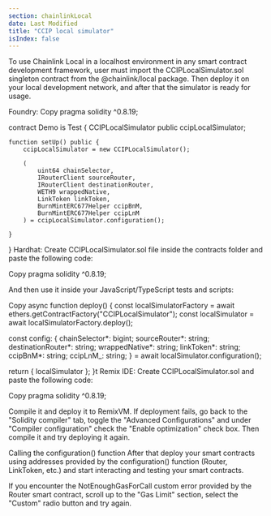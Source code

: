 ```yaml
---
section: chainlinkLocal
date: Last Modified
title: "CCIP local simulator"
isIndex: false
---
```


To use Chainlink Local in a localhost environment in any smart contract development framework, user must import the CCIPLocalSimulator.sol singleton contract from the @chainlink/local package. Then deploy it on your local development network, and after that the simulator is ready for usage.

Foundry:
Copy
pragma solidity ^0.8.19;


contract Demo is Test {
CCIPLocalSimulator public ccipLocalSimulator;

    function setUp() public {
        ccipLocalSimulator = new CCIPLocalSimulator();

        (
            uint64 chainSelector,
            IRouterClient sourceRouter,
            IRouterClient destinationRouter,
            WETH9 wrappedNative,
            LinkToken linkToken,
            BurnMintERC677Helper ccipBnM,
            BurnMintERC677Helper ccipLnM
        ) = ccipLocalSimulator.configuration();

    }

}
Hardhat:
Create CCIPLocalSimulator.sol file inside the contracts folder and paste the following code:

Copy
pragma solidity ^0.8.19;

And then use it inside your JavaScript/TypeScript tests and scripts:

Copy
async function deploy() {
const localSimulatorFactory = await ethers.getContractFactory("CCIPLocalSimulator");
const localSimulator = await localSimulatorFactory.deploy();

const config: {
chainSelector*: bigint;
sourceRouter*: string;
destinationRouter*: string;
wrappedNative*: string;
linkToken*: string;
ccipBnM*: string;
ccipLnM\_: string;
} = await localSimulator.configuration();

return { localSimulator };
}t
Remix IDE:
Create CCIPLocalSimulator.sol and paste the following code:

Copy
pragma solidity ^0.8.19;

Compile it and deploy it to RemixVM. If deployment fails, go back to the "Solidity compiler" tab, toggle the "Advanced Configurations" and under "Compiler configuration" check the "Enable optimization" check box. Then compile it and try deploying it again.

Calling the configuration() function
After that deploy your smart contracts using addresses provided by the configuration() function (Router, LinkToken, etc.) and start interacting and testing your smart contracts.

If you encounter the NotEnoughGasForCall custom error provided by the Router smart contract, scroll up to the "Gas Limit" section, select the "Custom" radio button and try again.
